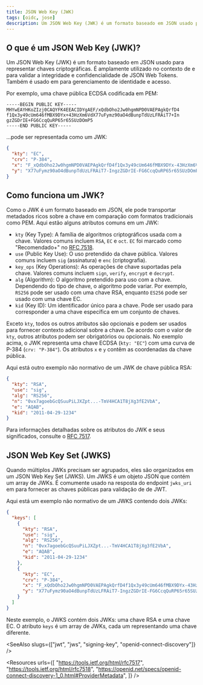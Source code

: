 ```yaml
---
title: JSON Web Key (JWK)
tags: [oidc, jose]
description: Um JSON Web Key (JWK) é um formato baseado em JSON usado para representar chaves criptográficas. Quando múltiplos JWKs precisam ser agrupados, eles são organizados em um JSON Web Key Set (JWKS).
---
```


## O que é um JSON Web Key (JWK)?

Um JSON Web Key (JWK) é um formato baseado em JSON usado para representar chaves criptográficas. É amplamente utilizado no contexto de <Ref slug="jws" /> e <Ref slug="jwe" /> para validar a integridade e confidencialidade de <Ref slug="jwt">JSON Web Tokens</Ref>. Também é usado em <Ref slug="openid-connect" /> para gerenciamento de identidade e acesso.

Por exemplo, uma chave pública ECDSA codificada em PEM:

```
-----BEGIN PUBLIC KEY-----
MHYwEAYHKoZIzj0CAQYFK4EEACIDYgAEF/xQdbOho2Jw0hgmNPD0VAEPAgkQrfD4
f1Qx3y49cUm646fMBX9DYx+43HzXm6VdX77uFymz90aO4dBunpTdUzLFRAiT7+In
gzZGDrIE+FG6CcqQuRP65r65SUzDOmP5
-----END PUBLIC KEY-----
```

...pode ser representada como um JWK:

```json
{
  "kty": "EC",
  "crv": "P-384",
  "x": "F_xQdbOho2Jw0hgmNPD0VAEPAgkQrfD4f1Qx3y49cUm646fMBX9DYx-43HzXm6Vd",
  "y": "X77uFymz90aO4dBunpTdUzLFRAiT7-IngzZGDrIE-FG6CcqQuRP65r65SUzDOmP5"
}
```

## Como funciona um JWK?

Como o JWK é um formato baseado em JSON, ele pode transportar metadados ricos sobre a chave em comparação com formatos tradicionais como PEM. Aqui estão alguns atributos comuns em um JWK:

- `kty` (Key Type): A família de algoritmos criptográficos usada com a chave. Valores comuns incluem `RSA`, `EC` e `oct`. `EC` foi marcado como "Recomendado+" no [RFC 7518](https://datatracker.ietf.org/doc/html/rfc7518).
- `use` (Public Key Use): O uso pretendido da chave pública. Valores comuns incluem `sig` (assinatura) e `enc` (criptografia).
- `key_ops` (Key Operations): As operações de chave suportadas pela chave. Valores comuns incluem `sign`, `verify`, `encrypt` e `decrypt`.
- `alg` (Algorithm): O algoritmo pretendido para uso com a chave. Dependendo do tipo de chave, o algoritmo pode variar. Por exemplo, `RS256` pode ser usado com uma chave RSA, enquanto `ES256` pode ser usado com uma chave EC.
- `kid` (Key ID): Um identificador único para a chave. Pode ser usado para corresponder a uma chave específica em um conjunto de chaves.

Exceto `kty`, todos os outros atributos são opcionais e podem ser usados para fornecer contexto adicional sobre a chave. De acordo com o valor de `kty`, outros atributos podem ser obrigatórios ou opcionais. No exemplo acima, o JWK representa uma chave ECDSA (`kty: "EC"`) com uma curva de P-384 (`crv: "P-384"`). Os atributos `x` e `y` contêm as coordenadas da chave pública.

Aqui está outro exemplo não normativo de um JWK de chave pública RSA:

```json
{
  "kty": "RSA",
  "use": "sig",
  "alg": "RS256",
  "n": "0vx7agoebGcQSuuPiLJXZpt...-TmV4HCA1T8jXg3fE2VbA",
  "e": "AQAB",
  "kid": "2011-04-29-1234"
}
```

Para informações detalhadas sobre os atributos do JWK e seus significados, consulte o [RFC 7517](https://datatracker.ietf.org/doc/html/rfc7517).

## JSON Web Key Set (JWKS)

Quando múltiplos JWKs precisam ser agrupados, eles são organizados em um JSON Web Key Set (JWKS). Um JWKS é um objeto JSON que contém um array de JWKs. É comumente usado na resposta do endpoint `jwks_uri` em <Ref slug="openid-connect-discovery" /> para fornecer as chaves públicas para validação de <Ref slug="signing-key" /> de JWT.

Aqui está um exemplo não normativo de um JWKS contendo dois JWKs:

```json
{
  "keys": [
    {
      "kty": "RSA",
      "use": "sig",
      "alg": "RS256",
      "n": "0vx7agoebGcQSuuPiLJXZpt...-TmV4HCA1T8jXg3fE2VbA",
      "e": "AQAB",
      "kid": "2011-04-29-1234"
    },
    {
      "kty": "EC",
      "crv": "P-384",
      "x": "F_xQdbOho2Jw0hgmNPD0VAEPAgkQrfD4f1Qx3y49cUm646fMBX9DYx-43HzXm6Vd",
      "y": "X77uFymz90aO4dBunpTdUzLFRAiT7-IngzZGDrIE-FG6CcqQuRP65r65SUzDOmP5"
    }
  ]
}
```

Neste exemplo, o JWKS contém dois JWKs: uma chave RSA e uma chave EC. O atributo `keys` é um array de JWKs, cada um representando uma chave diferente.

<SeeAlso slugs={["jwt", "jws", "signing-key", "openid-connect-discovery"]} />

<Resources
  urls={[
    "https://tools.ietf.org/html/rfc7517",
    "https://tools.ietf.org/html/rfc7518",
    "https://openid.net/specs/openid-connect-discovery-1_0.html#ProviderMetadata",
  ]}
/>
